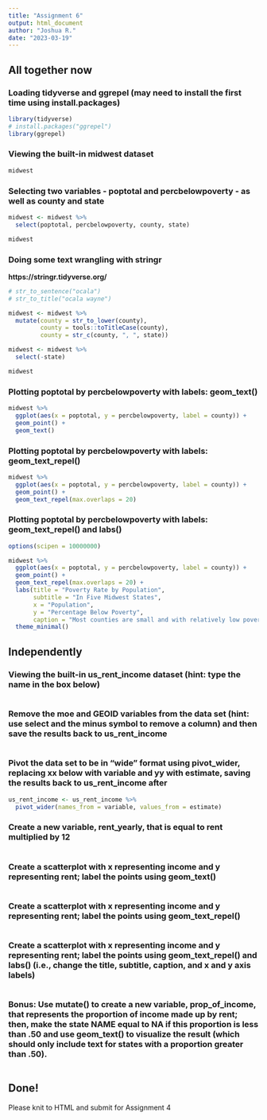 ```yaml
---
title: "Assignment 6"
output: html_document
author: "Joshua R."
date: "2023-03-19"
---
```


## All together now

### Loading tidyverse and ggrepel (may need to install the first time using install.packages)

```r
library(tidyverse)
# install.packages("ggrepel")
library(ggrepel)
```

### Viewing the built-in midwest dataset

```r
midwest
```

### Selecting two variables - poptotal and percbelowpoverty - as well as county and state

```r
midwest <- midwest %>% 
  select(poptotal, percbelowpoverty, county, state)

midwest
```

### Doing some text wrangling with stringr

**https://stringr.tidyverse.org/**

```r
# str_to_sentence("ocala")
# str_to_title("ocala wayne")

midwest <- midwest %>% 
  mutate(county = str_to_lower(county),
         county = tools::toTitleCase(county),
         county = str_c(county, ", ", state))

midwest <- midwest %>% 
  select(-state)

midwest
```

### Plotting poptotal by percbelowpoverty with labels: geom_text()

```r
midwest %>% 
  ggplot(aes(x = poptotal, y = percbelowpoverty, label = county)) +
  geom_point() +
  geom_text()
```

### Plotting poptotal by percbelowpoverty with labels: geom_text_repel()

```r
midwest %>% 
  ggplot(aes(x = poptotal, y = percbelowpoverty, label = county)) +
  geom_point() +
  geom_text_repel(max.overlaps = 20)
```

### Plotting poptotal by percbelowpoverty with labels: geom_text_repel() and labs()

```r
options(scipen = 10000000)

midwest %>% 
  ggplot(aes(x = poptotal, y = percbelowpoverty, label = county)) +
  geom_point() +
  geom_text_repel(max.overlaps = 20) +
  labs(title = "Poverty Rate by Population",
       subtitle = "In Five Midwest States",
       x = "Population",
       y = "Percentage Below Poverty",
       caption = "Most counties are small and with relatively low poverty rates") +
  theme_minimal()
```

## Independently

### Viewing the built-in us_rent_income dataset (hint: type the name in the box below)

```r

```

### Remove the moe and GEOID variables from the data set (hint: use select and the minus symbol to remove a column) and then save the results back to us_rent_income

```r

```

### Pivot the data set to be in "wide" format using pivot_wider, replacing xx below with variable and yy with estimate, saving the results back to us_rent_income after

```r
us_rent_income <- us_rent_income %>% 
  pivot_wider(names_from = variable, values_from = estimate)
```

### Create a new variable, rent_yearly, that is equal to rent multiplied by 12

```r

```

### Create a scatterplot with x representing income and y representing rent; label the points using geom_text()

```r

```

### Create a scatterplot with x representing income and y representing rent; label the points using geom_text_repel()

```r

```

### Create a scatterplot with x representing income and y representing rent; label the points using geom_text_repel() and labs() (i.e., change the title, subtitle, caption, and x and y axis labels)

```r

```

### Bonus: Use mutate() to create a new variable, prop_of_income, that represents the proportion of income made up by rent; then, make the state NAME equal to NA if this proportion is less than .50 and use geom_text() to visualize the result (which should only include text for states with a proportion greater than .50).

```r

```

## Done!

Please knit to HTML and submit for Assignment 4